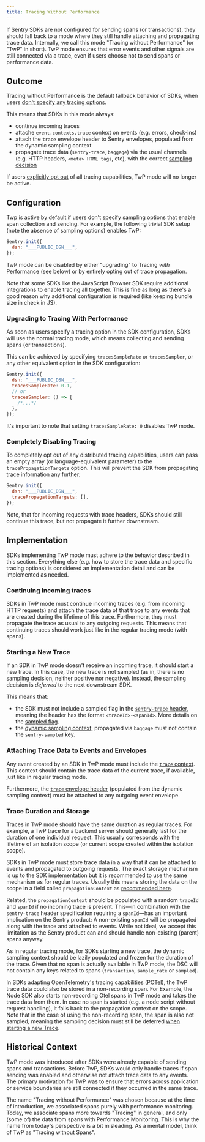 ```yaml
---
title: Tracing Without Performance
---
```


If Sentry SDKs are not configured for sending spans (or transactions), they should fall back to a mode where they still handle attaching and propagating trace data.
Internally, we call this mode "Tracing without Performance" (or "TwP" in short).
TwP mode ensures that error events and other signals are still connected via a trace, even if users choose not to send spans or performance data.

## Outcome

Tracing without Performance is the default fallback behavior of SDKs, when users [don't specify any tracing options](#configuration).

This means that SDKs in this mode always:

- continue incoming traces
- attache `event.contexts.trace` context on events (e.g. errors, check-ins)
- attach the `trace` envelope header to Sentry envelopes, populated from the dynamic sampling context
- propagate trace data (`sentry-trace`, `baggage`) via the usual channels (e.g. HTTP headers, `<meta> HTML tags`, etc), with the correct [sampling decision](#sampling-decision)

If users [explicitly opt out](#completely-disable-tracing) of all tracing capabilities, TwP mode will no longer be active.

## Configuration

Twp is active by default if users don't specify sampling options that enable span collection and sending.
For example, the following trivial SDK setup (note the absence of sampling options) enables TwP:

```JavaScript
Sentry.init({
  dsn: "___PUBLIC_DSN___",
});
```

TwP mode can be disabled by either "upgrading" to Tracing _with_ Performance (see below) or by entirely opting out of trace propagation.

<Alert>

Note that some SDKs like the JavaScript Browser SDK require additional integrations to enable tracing all together.
This is fine as long as there's a good reason why additional configuration is required (like keeping bundle size in check in JS).

</Alert>

### Upgrading to Tracing With Performance

As soon as users specify a tracing option in the SDK configuration, SDKs will use the normal tracing mode, which means collecting and sending spans (or transactions).

This can be achieved by specifying `tracesSampleRate` or `tracesSampler`, or any other equivalent option in the SDK configuration:

```js
Sentry.init({
  dsn: "___PUBLIC_DSN___",
  tracesSampleRate: 0.1,
  // or
  tracesSampler: () => {
    /*...*/
  },
});
```

It's important to note that setting `tracesSampleRate: 0` disables TwP mode.

### Completely Disabling Tracing

To completely opt out of any distributed tracing capabilities, users can pass an empty array (or language-equivalent parameter) to the `tracePropagationTargets` option. This will prevent the SDK from propagating trace information any further.

```js
Sentry.init({
  dsn: "___PUBLIC_DSN___",
  tracePropagationTargets: [],
});
```

Note, that for incoming requests with trace headers, SDKs should still continue this trace, but not propagate it further downstream.

## Implementation

SDKs implementing TwP mode must adhere to the behavior described in this section.
Everything else (e.g. how to store the trace data and specific tracing options) is considered an implementation detail and can be implemented as needed.

### Continuing incoming traces

SDKs in TwP mode must continue incoming traces (e.g. from incoming HTTP requests) and attach the trace data of that trace to any events that are created during the lifetime of this trace.
Furthermore, they must propagate the trace as usual to any outgoing requests.
This means that continuing traces should work just like in the regular tracing mode (with spans).

### Starting a New Trace

If an SDK in TwP mode doesn't receive an incoming trace, it should start a new trace.
In this case, the new trace is not sampled (as in, there is no sampling decision, neither positive nor negative).
Instead, the sampling decision is _deferred_ to the next downstream SDK.

This means that:

- the SDK must not include a sampled flag in the [`sentry-trace` header](../#header-sentry-trace), meaning the header has the format `<traceId>-<spanId>`.
  More details on the [sampled flag](../#the-sampled-value).
- the [dynamic sampling context](https://develop.sentry.dev/sdk/telemetry/traces/dynamic-sampling-context/), propagated via `baggage` must not contain the `sentry-sampled` key.

### Attaching Trace Data to Events and Envelopes

Any event created by an SDK in TwP mode must include the [`trace` context](/sdk/event-payloads/contexts/#trace-context).
This context should contain the trace data of the current trace, if available, just like in regular tracing mode.

Furthermore, the [`trace` envelope header](/sdk/telemetry/traces/dynamic-sampling-context/#envelope-header) (populated from the dynamic sampling context) must be attached to any outgoing event envelope.

### Trace Duration and Storage

Traces in TwP mode should have the same duration as regular traces.
For example, a TwP trace for a backend server should generally last for the duration of one individual request.
This usually corresponds with the lifetime of an isolation scope (or current scope created within the isolation scope).

SDKs in TwP mode must store trace data in a way that it can be attached to events and propagated to outgoing requests.
The exact storage mechanism is up to the SDK implementation but it is recommended to use the same mechanism as for regular traces.
Usually this means storing the data on the scope in a field called `propagationContext` as [recommended here](/sdk/telemetry/traces/distributed-tracing/).

Related, the `propagationContext` should be populated with a random `traceId` and `spanId` if no incoming trace is present.
This—in combination with the `sentry-trace` header specification requiring a `spanId`—has an important implication on the Sentry product:
A non-existing `spanId` will be propagated along with the trace and attached to events.
While not ideal, we accept this limitation as the Sentry product can and should handle non-existing (parent) spans anyway.

As in regular tracing mode, for SDKs starting a new trace, the dynamic sampling context should be lazily populated and frozen for the duration of the trace.
Given that no span is actually available in TwP mode, the DSC will not contain any keys related to spans (`transaction`, `sample_rate` or `sampled`).

In SDKs adapting OpenTelemetry's tracing capabilities ([POTel](/sdk/hub_and_scope_refactoring/#f-use-otel-for-performance-instrumentation-potel)), the TwP trace data could also be stored in a non-recording span.
For Example, the Node SDK also starts non-recording Otel spans in TwP mode and takes the trace data from them. In case no span is started (e.g. a node script without request handling), it falls back to the propagation context on the scope.
Note that in the case of using the non-recording span, the span is also not sampled, meaning the sampling decision must still be deferred [when starting a new Trace](#starting-a-new-trace).

## Historical Context

TwP mode was introduced after SDKs were already capable of sending spans and transactions. Before TwP, SDKs would only handle traces if span sending was enabled and otherwise not attach trace data to any events.
The primary motivation for TwP was to ensure that errors across application or service boundaries are still connected if they occurred in the same trace.

The name "Tracing without Performance" was chosen because at the time of introduction, we associated spans purely with performance monitoring.
Today, we associate spans more towards "Tracing" in general, and only (some of) the data from spans with Performance Monitoring.
This is why the name from today's perspective is a bit misleading.
As a mental model, think of TwP as "Tracing without Spans".
